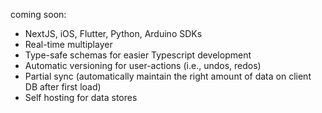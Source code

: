 
coming soon: 

- NextJS, iOS, Flutter, Python, Arduino SDKs
- Real-time multiplayer
- Type-safe schemas for easier Typescript development
- Automatic versioning for user-actions (i.e., undos, redos)
- Partial sync (automatically maintain the right amount of data on client DB after first load)
- Self hosting for data stores
